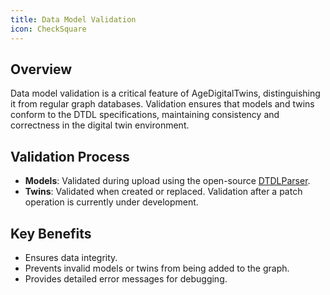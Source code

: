 ```yaml
---
title: Data Model Validation
icon: CheckSquare
---
```


## Overview

Data model validation is a critical feature of AgeDigitalTwins, distinguishing it from regular graph databases. Validation ensures that models and twins conform to the DTDL specifications, maintaining consistency and correctness in the digital twin environment.

## Validation Process

- **Models**: Validated during upload using the open-source [DTDLParser](https://github.com/Azure/opendigitaltwins-dtdl).
- **Twins**: Validated when created or replaced. Validation after a patch operation is currently under development.

## Key Benefits

- Ensures data integrity.
- Prevents invalid models or twins from being added to the graph.
- Provides detailed error messages for debugging.
